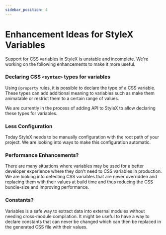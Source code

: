 ```yaml
---
sidebar_position: 4
---
```


# Enhancement Ideas for StyleX Variables

Support for CSS variables in StyleX is unstable and incomplete. We're working on
the following enhancements to make it more useful.

### Declaring CSS `<syntax>` types for variables

Using `@property` rules, it is possible to declare the type of a CSS variable.
These types can add additional meaning to variables such as make them animatable
or restrict them to a certain range of values.

We are currently in the process of adding API to StyleX to allow declaring these
types for variables.

### Less Configuration

Today StyleX needs to be manually configuration with the root path of your
project. We are looking into ways to make this configuration automatic.

### Performance Enhancements?

There are many situations where variables may be used for a better developer
experience where they don't need to CSS variables in production. We are looking
into detecting CSS variables that are never overridden and replacing them with
their values at build time and thus reducing the CSS bundle-size and improving
performance.

### Constants?

Variables is a safe way to extract data into external modules without needing
cross-module compilation. It might be useful to have a way to declare constants
that can never be changed which can then be replaced in the generated CSS file
with their values.
